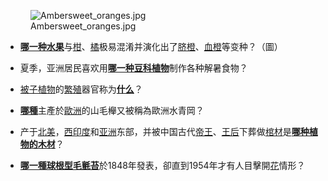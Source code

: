 <!--最多維持6個問題，其餘的請移動至「Portal:植物/新條目推薦」內存檔。-->
[[File:Ambersweet_oranges.jpg|right]]
*'''[[橙|哪一种水果]]'''与[[柑|柑]]、[[橘|橘]]极易混淆并演化出了[[脐橙|脐橙]]、[[血橙|血橙]]等变种？（圖）<!--7月5日-->
<!--[[File:MungBeans.jpg|right]]-->
*夏季，亚洲居民喜欢用'''[[绿豆|哪一种豆科植物]]'''制作各种解暑食物？<!--6月29日-->
<!--[[File:Flower_poster.jpg|right]]-->
*[[被子植物|被子植物]]的[[繁殖|繁殖]]器官称为'''[[花|什么]]'''？<!--6月13日-->
<!--[[File:European_Beech.jpg|right]]-->
*'''[[欧洲山毛榉|哪種]]'''主產於[[歐洲|歐洲]]的山毛櫸又被稱為歐洲水青岡？<!--5月3日-->
<!--[[File:Lycoris_squamigera.jpg|right]]
*'''[[鹿葱|哪种石蒜]]'''的花朵形似[[萱草|萱草]]，因此中国古人常将两种植物混淆？<!--4月16日-->
<!--[[File:Northern_Catalpa_beanpods.jpg|right]]-->
*产于[[北美|北美]]，[[西印度|西印度]]和[[亚洲|亚洲]]东部，并被中国古代[[帝王|帝王]]、[[王后|王后]]下葬做[[棺材|棺材]]是'''[[梓木|哪种植物的木材]]'''？<!--4月10日-->
<!--[[File:DroseraZonaria.jpg|80px]]-->
*'''[[環狀毛氈苔|哪一種球根型毛氈苔]]'''於1848年發表，卻直到1954年才有人目擊開[[花|花]]情形？<!--3月31日-->